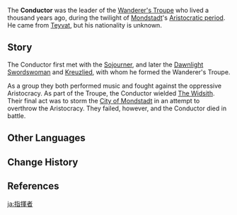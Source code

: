 {{Character Infobox
|type             = Mentioned
|deceased         = Past
|region           = 
|affiliation      = Wanderer's Troupe (Faction)
}}
The '''Conductor''' was the leader of the [[Wanderer's Troupe (Faction)|Wanderer's Troupe]] who lived a thousand years ago, during the twilight of [[Mondstadt]]'s [[Timeline|Aristocratic period]]. He came from [[Teyvat]], but his nationality is unknown.

==Story==
The Conductor first met with the [[Sojourner]], and later the [[Dawnlight Swordswoman]] and [[Kreuzlied]], with whom he formed the Wanderer's Troupe.

As a group they both performed music and fought against the oppressive Aristocracy. As part of the Troupe, the Conductor wielded [[The Widsith]]. Their final act was to storm the [[City of Mondstadt]] in an attempt to overthrow the Aristocracy. They failed, however, and the Conductor died in battle.

==Other Languages==
{{Other Languages|default_hidden=1
|en       = Conductor
|zhs      = 指挥
|zhs_rm   = Zhǐhuī
|zht      = 指揮
|zht_rm   = Zhǐhuī
<!-- |zh_tl    = Conductor -->
|ja       = 指揮者<!--also 指揮-->
|ja_rm    = Shikisha
<!-- |ja_tl    = Conductor -->
|ko       = {{tt|지휘자|指揮者}}<!--also 지휘-->
|ko_rm    = Jihwija
<!-- |ko_tl    = Conductor -->
|es       = Director
<!-- |es_tl    = Conductor -->
|fr       = Chef d'orchestre
<!-- |fr_tl    = Conductor -->
|ru       = Дирижёр
<!-- |ru_tl    = Conductor -->
|th       = หัวหน้าวงดนตรี<ref>{{Ref/Arti|Conductor's Top Hat}}</ref> / ผู้คุมวง<ref>{{Ref/Arti|Goblet of the Sojourner}}</ref>
|th_rm    = Huana wong dontri / Phu khum wong
|vi       = {{tt|Chỉ Huy|指揮}}
|de       = Dirigent
<!-- |de_tl    = Conductor -->
|id       = Konduktor
<!-- |id_tl    = Conductor -->
|pt       = Comandante<!--also "Maestro"-->
|tr       = 
|it       = 
}}

==Change History==
{{Change History|introduced=1.0}}

==References==
{{Reflist}}

[[ja:指揮者]]